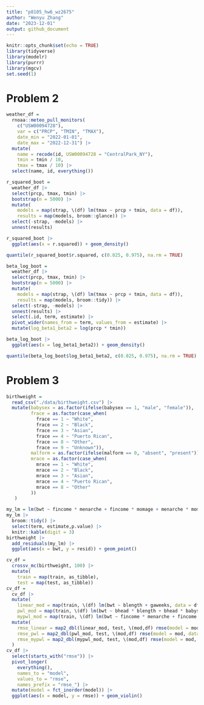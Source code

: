 ```yaml
---
title: "p8105_hw6_wz2675"
author: "Wenyu Zhang"
date: "2023-12-01"
output: github_document
---
```


```r
knitr::opts_chunk$set(echo = TRUE)
library(tidyverse)
library(modelr)
library(purrr)
library(mgcv)
set.seed(1)
```

# Problem 2
```r
weather_df = 
  rnoaa::meteo_pull_monitors(
    c("USW00094728"),
    var = c("PRCP", "TMIN", "TMAX"), 
    date_min = "2022-01-01",
    date_max = "2022-12-31") |>
  mutate(
    name = recode(id, USW00094728 = "CentralPark_NY"),
    tmin = tmin / 10,
    tmax = tmax / 10) |>
  select(name, id, everything())
```

```r
r_squared_boot = 
  weather_df |> 
  select(prcp, tmax, tmin) |> 
  bootstrap(n = 5000) |> 
  mutate(
    models = map(strap, \(df) lm(tmax ~ prcp + tmin, data = df)),
    results = map(models, broom::glance)) |> 
  select(-strap, -models) |> 
  unnest(results)

r_squared_boot |> 
  ggplot(aes(x = r.squared)) + geom_density()

quantile(r_squared_boot$r.squared, c(0.025, 0.975), na.rm = TRUE)
```

```r
beta_log_boot = 
  weather_df |> 
  select(prcp, tmax, tmin) |> 
  bootstrap(n = 5000) |> 
  mutate(
    models = map(strap, \(df) lm(tmax ~ prcp + tmin, data = df)),
    results = map(models, broom::tidy)) |> 
  select(-strap, -models) |> 
  unnest(results) |> 
  select(.id, term, estimate) |> 
  pivot_wider(names_from = term, values_from = estimate) |> 
  mutate(log_beta1_beta2 = log(prcp * tmin))

beta_log_boot |> 
  ggplot(aes(x = log_beta1_beta2)) + geom_density()

quantile(beta_log_boot$log_beta1_beta2, c(0.025, 0.975), na.rm = TRUE)
```

# Problem 3
```r
birthweight = 
  read_csv("./data/birthweight.csv") |> 
  mutate(babysex = as.factor(ifelse(babysex == 1, "male", "female")),
         frace = as.factor(case_when(
           frace == 1 ~ "White",
           frace == 2 ~ "Black",
           frace == 3 ~ "Asian",
           frace == 4 ~ "Puerto Rican",
           frace == 8 ~ "Other",
           frace == 9 ~ "Unknown")),
         malform = as.factor(ifelse(malform == 0, "absent", "present")),
         mrace = as.factor(case_when(
           mrace == 1 ~ "White",
           mrace == 2 ~ "Black",
           mrace == 3 ~ "Asian",
           mrace == 4 ~ "Puerto Rican",
           mrace == 8 ~ "Other"
         ))
   )
```

```r
my_lm = lm(bwt ~ fincome * menarche + fincome * momage + menarche * momage, data = birthweight)
my_lm |> 
  broom::tidy() |> 
  select(term, estimate,p.value) |> 
  knitr::kable(digit = 3)
birthweight |> 
  add_residuals(my_lm) |> 
  ggplot(aes(x = bwt, y = resid)) + geom_point()
```

```r
cv_df = 
  crossv_mc(birthweight, 100) |> 
  mutate(
    train = map(train, as_tibble),
    test = map(test, as_tibble))
cv_df = 
  cv_df |> 
  mutate(
    linear_mod = map(train, \(df) lm(bwt ~ blength + gaweeks, data = df)),
    pwl_mod = map(train, \(df) lm(bwt ~ bhead * blength + bhead * babysex + blength * babysex, data = df)),
    mypwl_mod = map(train, \(df) lm(bwt ~ fincome * menarche + fincome * momage + menarche * momage, data = df))) |> 
  mutate(
    rmse_linear = map2_dbl(linear_mod, test, \(mod,df) rmse(model = mod, data = df)),
    rmse_pwl = map2_dbl(pwl_mod, test, \(mod,df) rmse(model = mod, data = df)),
    rmse_mypwl = map2_dbl(mypwl_mod, test, \(mod,df) rmse(model = mod, data = df))
  )
cv_df |> 
  select(starts_with("rmse")) |> 
  pivot_longer(
    everything(),
    names_to = "model",
    values_to = "rmse",
    names_prefix = "rmse_") |> 
  mutate(model = fct_inorder(model)) |> 
  ggplot(aes(x = model, y = rmse)) + geom_violin()
```


